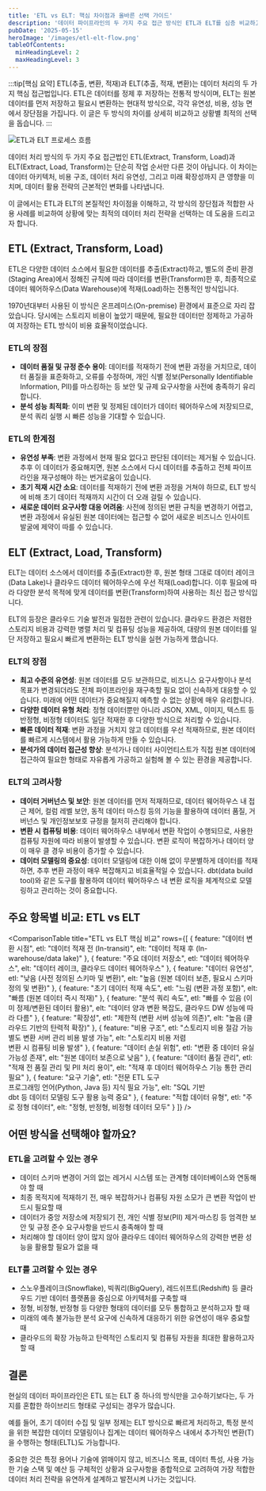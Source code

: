 ```yaml
---
title: 'ETL vs ELT: 핵심 차이점과 올바른 선택 가이드'
description: '데이터 파이프라인의 두 가지 주요 접근 방식인 ETL과 ELT를 심층 비교하고, 상황에 맞는 최적의 선택을 위한 가이드라인을 제공합니다.'
pubDate: '2025-05-15'
heroImage: '/images/etl-elt-flow.png'
tableOfContents:
  minHeadingLevel: 2
  maxHeadingLevel: 3
---
```


:::tip[핵심 요약]
ETL(추출, 변환, 적재)과 ELT(추출, 적재, 변환)는 데이터 처리의 두 가지 핵심 접근법입니다. ETL은 데이터를 정제 후 저장하는 전통적 방식이며, ELT는 원본 데이터를 먼저 저장하고 필요시 변환하는 현대적 방식으로, 각각 유연성, 비용, 성능 면에서 장단점을 가집니다. 이 글은 두 방식의 차이를 상세히 비교하고 상황별 최적의 선택을 돕습니다.
:::

![ETL과 ELT 프로세스 흐름](/images/etl-elt-flow.png)

데이터 처리 방식의 두 가지 주요 접근법인 ETL(Extract, Transform, Load)과 ELT(Extract, Load, Transform)는 단순히 작업 순서만 다른 것이 아닙니다. 이 차이는 데이터 아키텍처, 비용 구조, 데이터 처리 유연성, 그리고 미래 확장성까지 큰 영향을 미치며, 데이터 활용 전략의 근본적인 변화를 나타냅니다.

이 글에서는 ETL과 ELT의 본질적인 차이점을 이해하고, 각 방식의 장단점과 적합한 사용 사례를 비교하여 상황에 맞는 최적의 데이터 처리 전략을 선택하는 데 도움을 드리고자 합니다.

## ETL (Extract, Transform, Load)

ETL은 다양한 데이터 소스에서 필요한 데이터를 추출(Extract)하고, 별도의 준비 환경(Staging Area)에서 정해진 규칙에 따라 데이터를 변환(Transform)한 후, 최종적으로 데이터 웨어하우스(Data Warehouse)에 적재(Load)하는 전통적인 방식입니다.

1970년대부터 사용된 이 방식은 온프레미스(On-premise) 환경에서 표준으로 자리 잡았습니다. 당시에는 스토리지 비용이 높았기 때문에, 필요한 데이터만 정제하고 가공하여 저장하는 ETL 방식이 비용 효율적이었습니다.

### ETL의 장점

*   **데이터 품질 및 규정 준수 용이**: 데이터를 적재하기 전에 변환 과정을 거치므로, 데이터 품질을 표준화하고, 오류를 수정하며, 개인 식별 정보(Personally Identifiable Information, PII)를 마스킹하는 등 보안 및 규제 요구사항을 사전에 충족하기 유리합니다.
*   **분석 성능 최적화**: 이미 변환 및 정제된 데이터가 데이터 웨어하우스에 저장되므로, 분석 쿼리 실행 시 빠른 성능을 기대할 수 있습니다.

### ETL의 한계점

*   **유연성 부족**: 변환 과정에서 현재 필요 없다고 판단된 데이터는 제거될 수 있습니다. 추후 이 데이터가 중요해지면, 원본 소스에서 다시 데이터를 추출하고 전체 파이프라인을 재구성해야 하는 번거로움이 있습니다.
*   **초기 적재 시간 소요**: 데이터를 적재하기 전에 변환 과정을 거쳐야 하므로, ELT 방식에 비해 초기 데이터 적재까지 시간이 더 오래 걸릴 수 있습니다.
*   **새로운 데이터 요구사항 대응 어려움**: 사전에 정의된 변환 규칙을 변경하기 어렵고, 변환 과정에서 유실된 원본 데이터에는 접근할 수 없어 새로운 비즈니스 인사이트 발굴에 제약이 따를 수 있습니다.

## ELT (Extract, Load, Transform)

ELT는 데이터 소스에서 데이터를 추출(Extract)한 후, 원본 형태 그대로 데이터 레이크(Data Lake)나 클라우드 데이터 웨어하우스에 우선 적재(Load)합니다. 이후 필요에 따라 다양한 분석 목적에 맞게 데이터를 변환(Transform)하여 사용하는 최신 접근 방식입니다.

ELT의 등장은 클라우드 기술 발전과 밀접한 관련이 있습니다. 클라우드 환경은 저렴한 스토리지 비용과 강력한 병렬 처리 및 컴퓨팅 성능을 제공하여, 대량의 원본 데이터를 일단 저장하고 필요시 빠르게 변환하는 ELT 방식을 실현 가능하게 했습니다.

### ELT의 장점

*   **최고 수준의 유연성**: 원본 데이터를 모두 보관하므로, 비즈니스 요구사항이나 분석 목표가 변경되더라도 전체 파이프라인을 재구축할 필요 없이 신속하게 대응할 수 있습니다. 미래에 어떤 데이터가 중요해질지 예측할 수 없는 상황에 매우 유리합니다.
*   **다양한 데이터 유형 처리**: 정형 데이터뿐만 아니라 JSON, XML, 이미지, 텍스트 등 반정형, 비정형 데이터도 일단 적재한 후 다양한 방식으로 처리할 수 있습니다.
*   **빠른 데이터 적재**: 변환 과정을 거치지 않고 데이터를 우선 적재하므로, 원본 데이터를 빠르게 시스템에서 활용 가능하게 만들 수 있습니다.
*   **분석가의 데이터 접근성 향상**: 분석가나 데이터 사이언티스트가 직접 원본 데이터에 접근하여 필요한 형태로 자유롭게 가공하고 실험해 볼 수 있는 환경을 제공합니다.

### ELT의 고려사항

*   **데이터 거버넌스 및 보안**: 원본 데이터를 먼저 적재하므로, 데이터 웨어하우스 내 접근 제어, 컬럼 레벨 보안, 동적 데이터 마스킹 등의 기능을 활용하여 데이터 품질, 거버넌스 및 개인정보보호 규정을 철저히 관리해야 합니다.
*   **변환 시 컴퓨팅 비용**: 데이터 웨어하우스 내부에서 변환 작업이 수행되므로, 사용한 컴퓨팅 자원에 따라 비용이 발생할 수 있습니다. 변환 로직이 복잡하거나 데이터 양이 매우 클 경우 비용이 증가할 수 있습니다.
*   **데이터 모델링의 중요성**: 데이터 모델링에 대한 이해 없이 무분별하게 데이터를 적재하면, 추후 변환 과정이 매우 복잡해지고 비효율적일 수 있습니다. dbt(data build tool)와 같은 도구를 활용하여 데이터 웨어하우스 내 변환 로직을 체계적으로 모델링하고 관리하는 것이 중요합니다.

## 주요 항목별 비교: ETL vs ELT

<ComparisonTable
  title="ETL vs ELT 핵심 비교"
  rows={[
    {
      feature: "데이터 변환 시점",
      etl: "데이터 적재 전 (In-transit)",
      elt: "데이터 적재 후 (In-warehouse/data lake)"
    },
    {
      feature: "주요 데이터 저장소",
      etl: "데이터 웨어하우스",
      elt: "데이터 레이크, 클라우드 데이터 웨어하우스"
    },
    {
      feature: "데이터 유연성",
      etl: "낮음 (사전 정의된 스키마 및 변환)",
      elt: "높음 (원본 데이터 보존, 필요시 스키마 정의 및 변환)"
    },
    {
      feature: "초기 데이터 적재 속도",
      etl: "느림 (변환 과정 포함)",
      elt: "빠름 (원본 데이터 즉시 적재)"
    },
    {
      feature: "분석 쿼리 속도",
      etl: "빠를 수 있음 (이미 정제/변환된 데이터 활용)",
      elt: "데이터 양과 변환 복잡도, 클라우드 DW 성능에 따라 다름"
    },
    {
      feature: "확장성",
      etl: "제한적 (변환 서버 성능에 의존)",
      elt: "높음 (클라우드 기반의 탄력적 확장)"
    },
    {
      feature: "비용 구조",
      etl: "스토리지 비용 절감 가능<br/>별도 변환 서버 관리 비용 발생 가능",
      elt: "스토리지 비용 저렴<br/>변환 시 컴퓨팅 비용 발생"
    },
    {
      feature: "데이터 손실 위험",
      etl: "변환 중 데이터 유실 가능성 존재",
      elt: "원본 데이터 보존으로 낮음"
    },
    {
      feature: "데이터 품질 관리",
      etl: "적재 전 품질 관리 및 PII 처리 용이",
      elt: "적재 후 데이터 웨어하우스 기능 통한 관리 필요"
    },
    {
      feature: "요구 기술",
      etl: "전문 ETL 도구<br/>프로그래밍 언어(Python, Java 등) 지식 필요 가능",
      elt: "SQL 기반<br/>dbt 등 데이터 모델링 도구 활용 능력 중요"
    },
    {
      feature: "적합 데이터 유형",
      etl: "주로 정형 데이터",
      elt: "정형, 반정형, 비정형 데이터 모두"
    }
  ]}
/>

## 어떤 방식을 선택해야 할까요?

<ChoiceCardGrid>
  <div slot="choiceOne" class="custom-choice-card etl-card">
    <div class="card-header">
      <h3 class="card-title">ETL을 고려할 수 있는 경우</h3>
    </div>
    <ul class="card-content">
      <li>데이터 스키마 변경이 거의 없는 레거시 시스템 또는 관계형 데이터베이스와 연동해야 할 때</li>
      <li>최종 목적지에 적재하기 전, 매우 복잡하거나 컴퓨팅 자원 소모가 큰 변환 작업이 반드시 필요할 때</li>
      <li>데이터가 중앙 저장소에 저장되기 전, 개인 식별 정보(PII) 제거·마스킹 등 엄격한 보안 및 규정 준수 요구사항을 반드시 충족해야 할 때</li>
      <li>처리해야 할 데이터 양이 많지 않아 클라우드 데이터 웨어하우스의 강력한 변환 성능을 활용할 필요가 없을 때</li>
    </ul>
  </div>
  <div slot="choiceTwo" class="custom-choice-card elt-card">
    <div class="card-header">
      <h3 class="card-title">ELT를 고려할 수 있는 경우</h3>
    </div>
    <ul class="card-content">
      <li>스노우플레이크(Snowflake), 빅쿼리(BigQuery), 레드쉬프트(Redshift) 등 클라우드 기반 데이터 플랫폼을 중심으로 아키텍처를 구축할 때</li>
      <li>정형, 비정형, 반정형 등 다양한 형태의 데이터를 모두 통합하고 분석하고자 할 때</li>
      <li>미래의 예측 불가능한 분석 요구에 신속하게 대응하기 위한 유연성이 매우 중요할 때</li>
      <li>클라우드의 확장 가능하고 탄력적인 스토리지 및 컴퓨팅 자원을 최대한 활용하고자 할 때</li>
    </ul>
  </div>
</ChoiceCardGrid>

## 결론

현실의 데이터 파이프라인은 ETL 또는 ELT 중 하나의 방식만을 고수하기보다는, 두 가지를 혼합한 하이브리드 형태로 구성되는 경우가 많습니다.

예를 들어, 초기 데이터 수집 및 일부 정제는 ELT 방식으로 빠르게 처리하고, 특정 분석을 위한 복잡한 데이터 모델링이나 집계는 데이터 웨어하우스 내에서 추가적인 변환(T)을 수행하는 형태(ELTL)도 가능합니다.

중요한 것은 특정 용어나 기술에 얽매이지 않고, 비즈니스 목표, 데이터 특성, 사용 가능한 기술 스택 및 예산 등 구체적인 상황과 요구사항을 종합적으로 고려하여 가장 적합한 데이터 처리 전략을 유연하게 설계하고 발전시켜 나가는 것입니다.